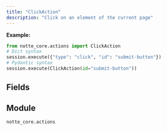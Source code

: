 ```yaml
---
title: "ClickAction"
description: "Click on an element of the current page"
---
```




**Example:**
```python
from notte_core.actions import ClickAction
# Dict syntax
session.execute({"type": "click", "id": "submit-button"})
# Pydantic syntax
session.execute(ClickAction(id="submit-button"))
```

## Fields

<ParamField path="type" type="Literal['click']" default="click">
</ParamField>

<ParamField path="category" type="str" default="Interaction Actions">
</ParamField>

<ParamField path="description" type="str" default="Click on an element of the current page">
</ParamField>

<ParamField path="id" type="str" required>
</ParamField>

<ParamField path="selector" type="UnionType[NodeSelectors, None]">
</ParamField>

<ParamField path="press_enter" type="UnionType[bool, None]">
</ParamField>

<ParamField path="text_label" type="UnionType[str, None]">
</ParamField>

<ParamField path="param" type="UnionType[ActionParameter, None]">
</ParamField>


## Module

`notte_core.actions`
